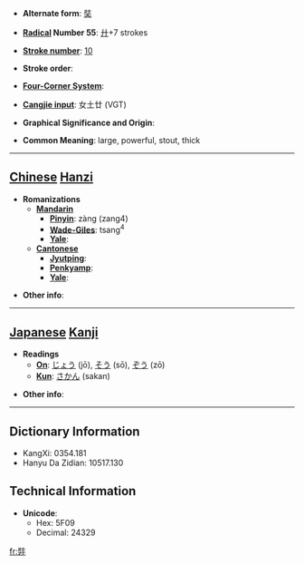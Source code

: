 * '''Alternate form''': [[奘]]

* '''[[Wiktionary:Chinese radical index| Radical]] Number 55''': [[Wiktionary:Chinese radical index 廾|廾]]+7 strokes

* '''[[Wiktionary:Chinese total strokes index|Stroke number]]''': [[Wiktionary:Chinese total strokes index 10|10]]

* '''Stroke order''': 

* '''[[Wiktionary:Chinese four corner index|Four-Corner System]]''': 

* '''[[Wiktionary:Chinese Cangjie index|Cangjie input]]''': 女土廿 (VGT)

* '''Graphical Significance and Origin''': 

* '''Common Meaning''': large, powerful, stout, thick

----

== [[Chinese]] [[Hanzi]] ==

* '''Romanizations'''
** '''[[Mandarin]]'''
*** '''[[Pinyin]]''': zàng (zang4)
*** '''[[Wade-Giles]]''': tsang<sup>4</sup>
*** '''[[Yale]]''': 
** '''[[Cantonese]]'''
*** '''[[Jyutping]]''':
*** '''[[Penkyamp]]''': 
*** '''[[Yale]]''': 

* '''Other info''': 

----

== [[Japanese]] [[Kanji]] ==

* '''Readings'''
** '''[[On]]''': [[じょう]] (jō), [[そう]] (sō), [[ぞう]] (zō)
** '''[[Kun]]''': [[さかん]] (sakan)

* '''Other info''':  

----

== Dictionary Information ==

* KangXi: 0354.181
* Hanyu Da Zidian: 10517.130

== Technical Information ==

* '''Unicode''':
** Hex: 5F09
** Decimal: 24329

[[fr:弉]]